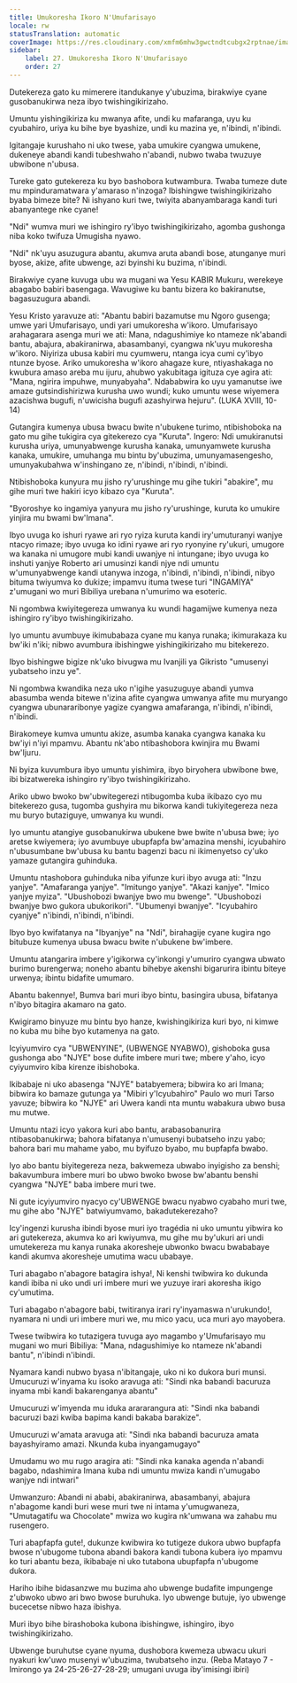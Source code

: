 ```yaml
---
title: Umukoresha Ikoro N'Umufarisayo
locale: rw
statusTranslation: automatic
coverImage: https://res.cloudinary.com/xmfm6mhw3gwctndtcubgx2rptnae/image/upload/v1740468922/small_cover_tratado_de_psicologia_revolucionaria_a4c0dca4e0.webp
sidebar:
    label: 27. Umukoresha Ikoro N'Umufarisayo
    order: 27
---
```

Dutekereza gato ku mimerere itandukanye y'ubuzima, birakwiye cyane gusobanukirwa neza ibyo twishingikirizaho.

Umuntu yishingikiriza ku mwanya afite, undi ku mafaranga, uyu ku cyubahiro, uriya ku bihe bye byashize, undi ku mazina ye, n'ibindi, n'ibindi.

Igitangaje kurushaho ni uko twese, yaba umukire cyangwa umukene, dukeneye abandi kandi tubeshwaho n'abandi, nubwo twaba twuzuye ubwibone n'ubusa.

Tureke gato gutekereza ku byo bashobora kutwambura. Twaba tumeze dute mu mpinduramatwara y'amaraso n'inzoga? Ibishingwe twishingikirizaho byaba bimeze bite? Ni ishyano kuri twe, twiyita abanyambaraga kandi turi abanyantege nke cyane!

"Ndi" wumva muri we ishingiro ry'ibyo twishingikirizaho, agomba gushonga niba koko twifuza Umugisha nyawo.

"Ndi" nk'uyu asuzugura abantu, akumva aruta abandi bose, atunganye muri byose, akize, afite ubwenge, azi byinshi ku buzima, n'ibindi.

Birakwiye cyane kuvuga ubu wa mugani wa Yesu KABIR Mukuru, werekeye abagabo babiri basengaga. Wavugiwe ku bantu bizera ko bakiranutse, bagasuzugura abandi.

Yesu Kristo yaravuze ati: "Abantu babiri bazamutse mu Ngoro gusenga; umwe yari Umufarisayo, undi yari umukoresha w'ikoro. Umufarisayo arahagarara asenga muri we ati: Mana, ndagushimiye ko ntameze nk'abandi bantu, abajura, abakiranirwa, abasambanyi, cyangwa nk'uyu mukoresha w'ikoro. Niyiriza ubusa kabiri mu cyumweru, ntanga icya cumi cy'ibyo ntunze byose. Ariko umukoresha w'ikoro ahagaze kure, ntiyashakaga no kwubura amaso areba mu ijuru, ahubwo yakubitaga igituza cye agira ati: "Mana, ngirira impuhwe, munyabyaha". Ndababwira ko uyu yamanutse iwe amaze gutsindishirizwa kurusha uwo wundi; kuko umuntu wese wiyemera azacishwa bugufi, n'uwicisha bugufi azashyirwa hejuru". (LUKA XVIII, 10-14)

Gutangira kumenya ubusa bwacu bwite n'ubukene turimo, ntibishoboka na gato mu gihe tukigira cya gitekerezo cya "Kuruta". Ingero: Ndi umukiranutsi kurusha uriya, umunyabwenge kurusha kanaka, umunyamwete kurusha kanaka, umukire, umuhanga mu bintu by'ubuzima, umunyamasengesho, umunyakubahwa w'inshingano ze, n'ibindi, n'ibindi, n'ibindi.

Ntibishoboka kunyura mu jisho ry'urushinge mu gihe tukiri "abakire", mu gihe muri twe hakiri icyo kibazo cya "Kuruta".

"Byoroshye ko ingamiya yanyura mu jisho ry'urushinge, kuruta ko umukire yinjira mu bwami bw'Imana".

Ibyo uvuga ko ishuri ryawe ari ryo ryiza kuruta kandi iry'umuturanyi wanjye ntacyo rimaze; ibyo uvuga ko idini ryawe ari ryo ryonyine ry'ukuri, umugore wa kanaka ni umugore mubi kandi uwanjye ni intungane; ibyo uvuga ko inshuti yanjye Roberto ari umusinzi kandi njye ndi umuntu w'umunyabwenge kandi utanywa inzoga, n'ibindi, n'ibindi, n'ibindi, nibyo bituma twiyumva ko dukize; impamvu ituma twese turi "INGAMIYA" z'umugani wo muri Bibiliya urebana n'umurimo wa esoteric.

Ni ngombwa kwiyitegereza umwanya ku wundi hagamijwe kumenya neza ishingiro ry'ibyo twishingikirizaho.

Iyo umuntu avumbuye ikimubabaza cyane mu kanya runaka; ikimurakaza ku bw'iki n'iki; nibwo avumbura ibishingwe yishingikirizaho mu bitekerezo.

Ibyo bishingwe bigize nk'uko bivugwa mu Ivanjili ya Gikristo "umusenyi yubatseho inzu ye".

Ni ngombwa kwandika neza uko n'igihe yasuzuguye abandi yumva abasumba wenda bitewe n'izina afite cyangwa umwanya afite mu muryango cyangwa ubunararibonye yagize cyangwa amafaranga, n'ibindi, n'ibindi, n'ibindi.

Birakomeye kumva umuntu akize, asumba kanaka cyangwa kanaka ku bw'iyi n'iyi mpamvu. Abantu nk'abo ntibashobora kwinjira mu Bwami bw'Ijuru.

Ni byiza kuvumbura ibyo umuntu yishimira, ibyo biryohera ubwibone bwe, ibi bizatwereka ishingiro ry'ibyo twishingikirizaho.

Ariko ubwo bwoko bw'ubwitegerezi ntibugomba kuba ikibazo cyo mu bitekerezo gusa, tugomba gushyira mu bikorwa kandi tukiyitegereza neza mu buryo butaziguye, umwanya ku wundi.

Iyo umuntu atangiye gusobanukirwa ubukene bwe bwite n'ubusa bwe; iyo aretse kwiyemera; iyo avumbuye ubupfapfa bw'amazina menshi, icyubahiro n'ubusumbane bw'ubusa ku bantu bagenzi bacu ni ikimenyetso cy'uko yamaze gutangira guhinduka.

Umuntu ntashobora guhinduka niba yifunze kuri ibyo avuga ati: "Inzu yanjye". "Amafaranga yanjye". "Imitungo yanjye". "Akazi kanjye". "Imico yanjye myiza". "Ubushobozi bwanjye bwo mu bwenge". "Ubushobozi bwanjye bwo gukora ubukorikori". "Ubumenyi bwanjye". "Icyubahiro cyanjye" n'ibindi, n'ibindi, n'ibindi.

Ibyo byo kwifatanya na "Ibyanjye" na "Ndi", birahagije cyane kugira ngo bitubuze kumenya ubusa bwacu bwite n'ubukene bw'imbere.

Umuntu atangarira imbere y'igikorwa cy'inkongi y'umuriro cyangwa ubwato burimo burengerwa; noneho abantu bihebye akenshi bigarurira ibintu biteye urwenya; ibintu bidafite umumaro.

Abantu bakennye!, Bumva bari muri ibyo bintu, basingira ubusa, bifatanya n'ibyo bitagira akamaro na gato.

Kwigiramo binyuze mu bintu byo hanze, kwishingikiriza kuri byo, ni kimwe no kuba mu bihe byo kutamenya na gato.

Icyiyumviro cya "UBWENYINE", (UBWENGE NYABWO), gishoboka gusa gushonga abo "NJYE" bose dufite imbere muri twe; mbere y'aho, icyo cyiyumviro kiba kirenze ibishoboka.

Ikibabaje ni uko abasenga "NJYE" batabyemera; bibwira ko ari Imana; bibwira ko bamaze gutunga ya "Mibiri y'Icyubahiro" Paulo wo muri Tarso yavuze; bibwira ko "NJYE" ari Uwera kandi nta muntu wabakura ubwo busa mu mutwe.

Umuntu ntazi icyo yakora kuri abo bantu, arabasobanurira ntibasobanukirwa; bahora bifatanya n'umusenyi bubatseho inzu yabo; bahora bari mu mahame yabo, mu byifuzo byabo, mu bupfapfa bwabo.

Iyo abo bantu biyitegereza neza, bakwemeza ubwabo inyigisho za benshi; bakavumbura imbere muri bo ubwo bwoko bwose bw'abantu benshi cyangwa "NJYE" baba imbere muri twe.

Ni gute icyiyumviro nyacyo cy'UBWENGE bwacu nyabwo cyabaho muri twe, mu gihe abo "NJYE" batwiyumvamo, bakadutekerezaho?

Icy'ingenzi kurusha ibindi byose muri iyo tragédia ni uko umuntu yibwira ko ari gutekereza, akumva ko ari kwiyumva, mu gihe mu by'ukuri ari undi umutekereza mu kanya runaka akoresheje ubwonko bwacu bwababaye kandi akumva akoresheje umutima wacu ubabaye.

Turi abagabo n'abagore batagira ishya!, Ni kenshi twibwira ko dukunda kandi ibiba ni uko undi uri imbere muri we yuzuye irari akoresha ikigo cy'umutima.

Turi abagabo n'abagore babi, twitiranya irari ry'inyamaswa n'urukundo!, nyamara ni undi uri imbere muri we, mu mico yacu, uca muri ayo mayobera.

Twese twibwira ko tutazigera tuvuga ayo magambo y'Umufarisayo mu mugani wo muri Bibiliya: "Mana, ndagushimiye ko ntameze nk'abandi bantu", n'ibindi n'ibindi.

Nyamara kandi nubwo byasa n'ibitangaje, uko ni ko dukora buri munsi. Umucuruzi w'inyama ku isoko aravuga ati: "Sindi nka babandi bacuruza inyama mbi kandi bakarenganya abantu"

Umucuruzi w'imyenda mu iduka arararangura ati: "Sindi nka babandi bacuruzi bazi kwiba bapima kandi bakaba barakize".

Umucuruzi w'amata aravuga ati: "Sindi nka babandi bacuruza amata bayashyiramo amazi. Nkunda kuba inyangamugayo"

Umudamu wo mu rugo aragira ati: "Sindi nka kanaka agenda n'abandi bagabo, ndashimira Imana kuba ndi umuntu mwiza kandi n'umugabo wanjye ndi intwari"

Umwanzuro: Abandi ni ababi, abakiranirwa, abasambanyi, abajura n'abagome kandi buri wese muri twe ni intama y'umugwaneza, "Umutagatifu wa Chocolate" mwiza wo kugira nk'umwana wa zahabu mu rusengero.

Turi abapfapfa gute!, dukunze kwibwira ko tutigeze dukora ubwo bupfapfa bwose n'ubugome tubona abandi bakora kandi tubona kubera iyo mpamvu ko turi abantu beza, ikibabaje ni uko tutabona ubupfapfa n'ubugome dukora.

Hariho ibihe bidasanzwe mu buzima aho ubwenge budafite impungenge z'ubwoko ubwo ari bwo bwose buruhuka. Iyo ubwenge butuje, iyo ubwenge bucecetse nibwo haza ibishya.

Muri ibyo bihe birashoboka kubona ibishingwe, ishingiro, ibyo twishingikirizaho.

Ubwenge buruhutse cyane nyuma, dushobora kwemeza ubwacu ukuri nyakuri kw'uwo musenyi w'ubuzima, twubatseho inzu. (Reba Matayo 7 - Imirongo ya 24-25-26-27-28-29; umugani uvuga iby'imisingi ibiri)

